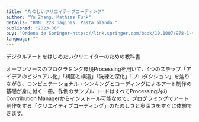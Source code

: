 ```yaml
---
title: "たのしいクリエイティブコーディング"
author: "Yu Zhang, Mathias Funk"
details: "BNN. 228 páginas. Pasta blanda."
published: "2023-06"
buy: "Ordena de Springer-https://link.springer.com/book/10.1007/978-1-4842-9780-3,Ordena de Amazon-https://www.amazon.nl/Coding-Art-Unlocking-Creativity-Processing/dp/1484297792"
language: ""
---
```


デジタルアートをはじめたいクリエイターのための教科書

オープンソースのプログラミング環境Processingを用いて、4つのステップ「アイデアのビジュアル化」「構図と構造」「洗練と深化」「プロダクション」を辿りながら、コンピュテーショナル・シンキングとコーディングによるアート制作の基礎が身に付く一冊。作例のサンプルコードはすべてProcessing内のContribution Managerからインストール可能なので、プログラミングでアート制作をする「クリエイティブコーディング」のたのしさと奥深さをすぐに体験できます。